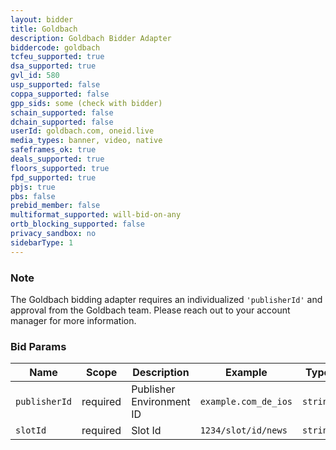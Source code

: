 ```yaml
---
layout: bidder
title: Goldbach
description: Goldbach Bidder Adapter
biddercode: goldbach
tcfeu_supported: true
dsa_supported: true
gvl_id: 580
usp_supported: false
coppa_supported: false
gpp_sids: some (check with bidder)
schain_supported: false
dchain_supported: false
userId: goldbach.com, oneid.live
media_types: banner, video, native
safeframes_ok: true
deals_supported: true
floors_supported: true
fpd_supported: true
pbjs: true
pbs: false
prebid_member: false
multiformat_supported: will-bid-on-any
ortb_blocking_supported: false
privacy_sandbox: no
sidebarType: 1
---
```

### Note

The Goldbach bidding adapter requires an individualized `'publisherId'` and approval from the Goldbach team. Please reach out to your account manager for more information.

### Bid Params



| Name          | Scope    | Description              | Example                   | Type      |
|---------------|----------|--------------------------|---------------------------|-----------|
| `publisherId` | required | Publisher Environment ID | `example.com_de_ios`      | `string`  |
| `slotId`      | required | Slot Id                  | `1234/slot/id/news`       | `string`  |
